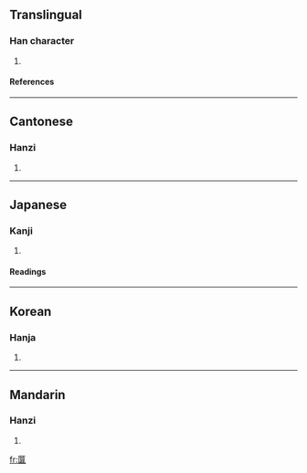 ==Translingual==
===Han character===
{{Han char|rn=22|rad=匚|as=14|sn=16|four=7171<sub>4</sub>|canj=尸竹月廿 (SHBT)}}
# {{defn|Han}}
====References====
{{Han ref|kx=0154.270|dkj=02659|dj=0346.290|hdz=10090.100|uh=5334|ud=21300|bh=E8FA|bd=59642}}
----
==Cantonese==
===Hanzi===
{{yue-hanzi|jyut=|y=syun2}}
# {{defn|Cantonese}}
----
==Japanese==
===Kanji===
{{ja-kanji|grade=|rs=匚14}}
# {{defn|Japanese}} 
====Readings====
{{ja-readings|on=[[さん]] (san), [[せん]] (sen)|kun=}}
----
==Korean==
===Hanja===
{{ko-hanja|hangeul=산|rv=san|mr=san}}
# {{defn|Korean}}
----
==Mandarin==
===Hanzi===
{{cmn-hanzi|pin=[[suǎn]] ([[suan3]])|wg=suan<sup>3</sup>}}
# {{defn|Mandarin}}

[[fr:匴]]